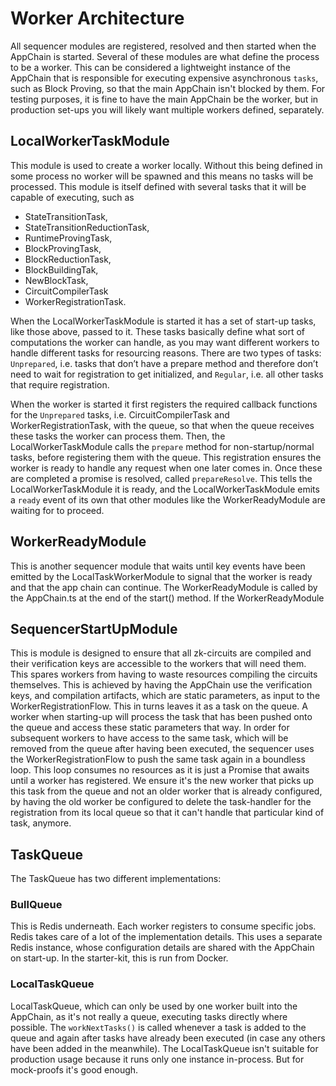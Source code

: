 # Worker Architecture

All sequencer modules are registered, resolved and then started when the AppChain is started. Several of these modules
are what define the process to be a worker. This can be considered a lightweight instance of the AppChain that is responsible
for executing expensive asynchronous `tasks`, such as Block Proving, so that the main AppChain isn't blocked by them. For testing purposes,
it is fine to have the main AppChain be the worker, but in production set-ups you will likely want multiple workers defined,
separately.

## LocalWorkerTaskModule
This module is used to create a worker locally. Without this being defined in some process no worker will be spawned and
this means no tasks will be processed. This module is itself defined with several tasks that it will be capable of executing, such as
 - StateTransitionTask,
 - StateTransitionReductionTask,
 - RuntimeProvingTask,
 - BlockProvingTask,
 - BlockReductionTask,
 - BlockBuildingTak,
 - NewBlockTask,
 - CircuitCompilerTask
 - WorkerRegistrationTask.

When the LocalWorkerTaskModule is started it has a set of start-up tasks, like those above, passed to it. These tasks basically
define what sort of computations the worker can handle, as you may want different workers to handle different tasks for resourcing reasons.
There are two types of tasks: `Unprepared`, i.e. tasks that don’t have a prepare method and therefore don’t need to wait for registration to get initialized, and
 `Regular`, i.e. all other tasks that require registration.

When the worker is started it first registers the required callback functions for the `Unprepared` tasks, i.e. CircuitCompilerTask and WorkerRegistrationTask,
with the queue, so that when the queue receives these tasks the worker can process them. Then, the LocalWorkerTaskModule
calls the `prepare` method for non-startup/normal tasks, before registering them with the queue. This registration ensures the worker is ready to handle any request
when one later comes in. Once these are completed a promise is resolved, called `prepareResolve`. This tells the LocalWorkerTaskModule
it is ready, and the LocalWorkerTaskModule emits a `ready` event of its own that other modules like the WorkerReadyModule are waiting for to proceed.

## WorkerReadyModule

This is another sequencer module that waits until key events have been emitted by the LocalTaskWorkerModule to signal that the worker
is ready and that the app chain can continue. The WorkerReadyModule is called by the AppChain.ts at the end of the start() method.
If the WorkerReadyModule

## SequencerStartUpModule

This is module is designed to ensure that all zk-circuits are compiled and their
verification keys are accessible to the workers that will need them. This spares workers from having to waste resources compiling the circuits
themselves. This is achieved by having the AppChain use the verification keys, and compilation artifacts, which are static parameters, as input to the
WorkerRegistrationFlow. This in turns leaves it as a task on the queue. A worker when starting-up will process the task that has been pushed onto the queue
and access these static parameters that way. In order for subsequent workers to have access to the same task, which will be removed from the queue after having
been executed, the sequencer uses the WorkerRegistrationFlow to push the same task again in a boundless loop. This loop consumes no resources as it is just a Promise
that awaits until a worker has registered. We ensure it's the new worker that picks up this task from the queue and not an older worker that is already configured, by having the old worker be configured
to delete the task-handler for the registration from its local queue so that it can't handle that particular kind of task, anymore.

## TaskQueue

The TaskQueue has two different implementations:

### BullQueue
This is Redis underneath. Each worker registers to consume specific jobs. Redis takes care of a lot of the implementation details.
This uses a separate Redis instance, whose configuration details are shared with the AppChain  on start-up.
In the starter-kit, this is run from Docker.

### LocalTaskQueue
LocalTaskQueue, which can only be used by one worker built into the AppChain, as it's not really a queue, executing tasks directly where possible.
The `workNextTasks()` is called whenever a task is added to the queue and again after tasks have already been executed (in case any others have been added in the meanwhile).
The LocalTaskQueue isn't suitable for production usage because it runs only one instance in-process. But for mock-proofs it's good enough.


